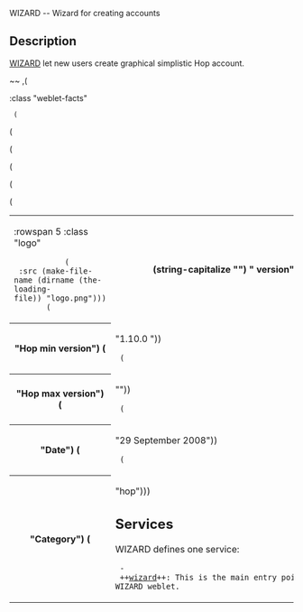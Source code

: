 <doc> WIZARD -- Wizard for creating accounts

== Description ==

[[wizard|WIZARD]] let new users create graphical simplistic Hop account. 

~~
,(<TABLE> :class "weblet-facts"
  (<TR> (<TD> :rowspan 5 :class "logo"
            (<IMG> :src (make-file-name (dirname (the-loading-file)) "logo.png")))
        (<TH> (string-capitalize "") " version") (<TD> "1.0.0"))
  (<TR> (<TH> "Hop min version") (<TD> "1.10.0 "))
  (<TR> (<TH> "Hop max version") (<TD> ""))
  (<TR> (<TH> "Date") (<TD> "29 September 2008"))
  (<TR> (<TH> "Category") (<TD> "hop")))


== Services ==

WIZARD defines one service:

  - ++[[wizard]]++: This is the main entry point of the 
 WIZARD weblet.


</doc>

